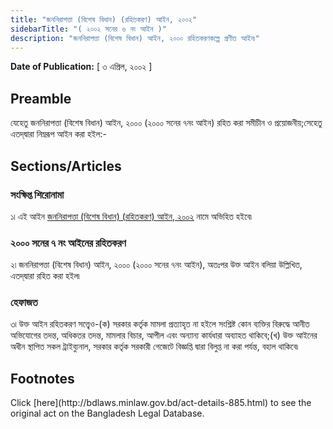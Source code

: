 ```yaml
---
title: "জননিরাপত্তা (বিশেষ বিধান) (রহিতকরণ) আইন, ২০০২"
sidebarTitle: "( ২০০২ সনের ৬ নং আইন )"
description: "জননিরাপত্তা (বিশেষ বিধান) আইন, ২০০০ রহিতকরণকল্পে প্রণীত আইন৷"
---
```


**Date of Publication:** [ ৩ এপ্রিল, ২০০২ ]

## Preamble

যেহেতু জননিরাপত্তা (বিশেষ বিধান) আইন, ২০০০ (২০০০ সনের ৭নং আইন) রহিত করা সমীচীন ও প্রয়োজনীয়;সেহেতু এতদ্‌দ্বারা নিম্নরূপ আইন করা হইল:-

## Sections/Articles

### সংক্ষিপ্ত শিরোনামা

১৷ এই আইন [জননিরাপত্তা (বিশেষ বিধান) (রহিতকরণ) আইন, ২০০২](/laws/act-885 "জননিরাপত্তা (বিশেষ বিধান) (রহিতকরণ) আইন, ২০০২") নামে অভিহিত হইবে৷

### ২০০০ সনের ৭ নং আইনের রহিতকরণ

২৷ জননিরাপত্তা (বিশেষ বিধান) আইন, ২০০০ (২০০০ সনের ৭নং আইন), অতঃপর উক্ত আইন বলিয়া উল্লিখিত, এতদ্‌দ্বারা রহিত করা হইল৷

### হেফাজত

৩৷ উক্ত আইন রহিতকরণ সত্ত্বেও-(ক) সরকার কর্তৃক মামলা প্রত্যাহৃত না হইলে সংশ্লিষ্ট কোন ব্যক্তির বিরুদ্ধে আনীত অভিযোগের তদন্ত, অধিকতর তদন্ত, মামলার বিচার, আপীল এবং অন্যান্য কার্যধারা অব্যাহত থাকিবে;(খ) উক্ত আইনের অধীন স্থাপিত সকল ট্রাইব্যুনাল, সরকার কর্তৃক সরকারী গেজেটে বিজ্ঞপ্তি দ্বারা বিলুপ্ত না করা পর্যন্ত, বহাল থাকিবে৷

## Footnotes

<Note>
  Click [here](http://bdlaws.minlaw.gov.bd/act-details-885.html) to see the original act on the Bangladesh Legal Database.
</Note>
